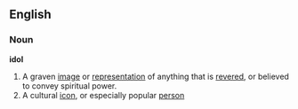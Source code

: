 ==English==

===Noun===

'''idol'''

#A graven [[image]] or [[representation]] of anything that is [[revered]], or believed to convey spiritual power.
#A cultural [[icon]], or especially popular [[person]]